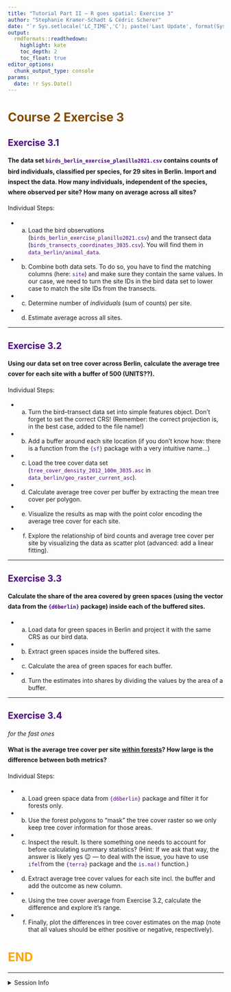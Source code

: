 ```yaml
---
title: "Tutorial Part II — R goes spatial: Exercise 3"
author: "Stephanie Kramer-Schadt & Cédric Scherer"
date: "`r Sys.setlocale('LC_TIME','C'); paste('Last Update', format(Sys.time(), '%B %e, %Y'))`"
output:
  rmdformats::readthedown:
    highlight: kate
    toc_depth: 2
    toc_float: true
editor_options:
  chunk_output_type: console
params:
  date: !r Sys.Date()
---
```


<style>
h1 {
  color: Orange ;
}
h2, h3, h4, h5, h6, legend {
  color: Indigo ;
}
p {
  line-height:170%;
}
#sidebar h2 {
  background-color: Indigo;
}
code {
  color: Indigo ;
}
.exercise {
  color: #824b00;
}
</style>

# <span class='exercise'> Course 2 Exercise 3</span>

## Exercise 3.1  

**The data set `birds_berlin_exercise_planillo2021.csv` contains counts of bird individuals, classified per species, for 29 sites in Berlin. Import and inspect the data. How many individuals, independent of the species, where observed per site? How many on average across all sites?**

Individual Steps:

* a. Load the bird observations (`birds_berlin_exercise_planillo2021.csv`) and the transect data (`birds_transects_coordinates_3035.csv`). You will find them in `data_berlin/animal_data`.
* b. Combine both data sets. To do so, you have to find the matching columns (here: `site`) and make sure they contain the same values. In our case, we need to turn the site IDs in the bird data set to lower case to match the site IDs from the transects.
* c. Determine number of *individuals* (sum of counts) per site.
* d. Estimate average across all sites.

---

## Exercise 3.2

**Using our data set on tree cover across Berlin, calculate the average tree cover for each site with a buffer of 500 (UNITS??).**

Individual Steps:

* a. Turn the bird–transect data set into simple features object. Don't forget to set the correct CRS! (Remember: the correct projection is, in the best case, added to the file name!)
* b. Add a buffer around each site location (if you don't know how: there is a function from the `{sf}` package with a very intuitive name...)
* c. Load the tree cover data set (`tree_cover_density_2012_100m_3035.asc` in `data_berlin/geo_raster_current_asc`).
* d. Calculate average tree cover per buffer by extracting the mean tree cover per polygon.
* e. Visualize the results as map with the point color encoding the average tree cover for each site.
* f. Explore the relationship of bird counts and average tree cover per site by visualizing the data as scatter plot (advanced: add a linear fitting).

---

## Exercise 3.3

**Calculate the share of the area covered by green spaces (using the vector data from the `{d6berlin}` package) inside each of the buffered sites.**

* a. Load data for green spaces in Berlin and project it with the same CRS as our bird data.
* b. Extract green spaces inside the buffered sites.
* c. Calculate the area of green spaces for each buffer.
* d. Turn the estimates into shares by dividing the values by the area of a buffer.

---

## Exercise 3.4

*for the fast ones*

**What is the average tree cover per site <u>within forests</u>? How large is the difference between both metrics?**

Individual Steps:

* a. Load green space data from `{d6berlin}` package and filter it for forests only.
* b. Use the forest polygons to "mask" the tree cover raster so we only keep tree cover information for those areas.
* c. Inspect the result. Is there something one needs to account for before calculating summary statistics? (Hint: If we ask that way, the answer is likely yes 😉 — to deal with the issue, you have to use `ifel`from the `{terra}` package and the `is.na()` function.)
* d. Extract average tree cover values for each site incl. the buffer and add the outcome as new column.
* e. Using the tree cover average from Exercise 3.2, calculate the difference and explore it's range.
* f. Finally, plot the differences in tree cover estimates on the map (note that all values should be either positive or negative, respectively).

# END

---

<details><summary>Session Info</summary>

```r
Sys.time()
sessionInfo()
```

</details>
